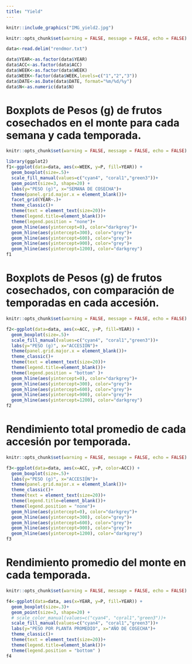 ```yaml
---
title: "Yield"
---
```


```r
knitr::include_graphics("IMG_yield2.jpg")
```

```r
knitr::opts_chunk$set(warning = FALSE, message = FALSE, echo = FALSE)

data<-read.delim("rendmor.txt")

data$YEAR<-as.factor(data$YEAR)
data$ACC<-as.factor(data$ACC)
data$WEEK<-as.factor(data$WEEK)
data$WEEK<-factor(data$WEEK,levels=c("1","2","3"))
data$DATE<-as.Date(data$DATE, format="%m/%d/%y")
data$N<-as.numeric(data$N)

```

# Boxplots de Pesos (g) de frutos cosechados en el monte para cada semana y cada temporada.
```r
knitr::opts_chunk$set(warning = FALSE, message = FALSE, echo = FALSE)

library(ggplot2)
f1<-ggplot(data=data, aes(x=WEEK, y=P, fill=YEAR)) +
  geom_boxplot(size=.5)+
  scale_fill_manual(values=c("cyan4", "coral1","green3"))+
  geom_point(size=3, shape=20) +
  labs(y="PESO (g)", x="SEMANA DE COSECHA")+
  theme(panel.grid.major.x = element_blank())+
  facet_grid(YEAR~.)+
  theme_classic()+
  theme(text = element_text(size=20))+
  theme(legend.title=element_blank())+
  theme(legend.position = "none")+
  geom_hline(aes(yintercept=0), color="darkgrey")+
  geom_hline(aes(yintercept=300), color="grey")+
  geom_hline(aes(yintercept=600), color="grey")+
  geom_hline(aes(yintercept=900), color="grey")+
  geom_hline(aes(yintercept=1200), color="darkgrey")
f1

```

# Boxplots de Pesos (g) de frutos cosechados, con comparación de temporadas en cada accesión.
```r
knitr::opts_chunk$set(warning = FALSE, message = FALSE, echo = FALSE)

f2<-ggplot(data=data, aes(x=ACC, y=P, fill=YEAR)) +
  geom_boxplot(size=.5)+
  scale_fill_manual(values=c("cyan4", "coral1","green3"))+
  labs(y="PESO (g)", x="ACCESIÓN")+
  theme(panel.grid.major.x = element_blank())+
  theme_classic()+
  theme(text = element_text(size=20))+
  theme(legend.title=element_blank())+
  theme(legend.position = "bottom" )+
  geom_hline(aes(yintercept=0), color="darkgrey")+
  geom_hline(aes(yintercept=300), color="grey")+
  geom_hline(aes(yintercept=600), color="grey")+
  geom_hline(aes(yintercept=900), color="grey")+
  geom_hline(aes(yintercept=1200), color="darkgrey")
f2

```

# Rendimiento total promedio de cada accesión por temporada.
```r
knitr::opts_chunk$set(warning = FALSE, message = FALSE, echo = FALSE)

f3<-ggplot(data=data, aes(x=ACC, y=P, color=ACC)) +
  geom_boxplot(size=.5)+
  labs(y="PESO (g)", x="ACCESIÓN")+
  theme(panel.grid.major.x = element_blank())+
  theme_classic()+
  theme(text = element_text(size=20))+
  theme(legend.title=element_blank())+
  theme(legend.position = "none")+
  geom_hline(aes(yintercept=0), color="darkgrey")+
  geom_hline(aes(yintercept=300), color="grey")+
  geom_hline(aes(yintercept=600), color="grey")+
  geom_hline(aes(yintercept=900), color="grey")+
  geom_hline(aes(yintercept=1200), color="darkgrey")
f3

```

# Rendimiento promedio del monte en cada temporada.
```r
knitr::opts_chunk$set(warning = FALSE, message = FALSE, echo = FALSE)

f4<-ggplot(data=data, aes(x=YEAR, y=P, fill=YEAR)) +
  geom_boxplot(size=.3)+
  geom_point(size=3, shape=20) +
  # scale_color_manual(values=c("cyan4", "coral1","green3"))+
  scale_fill_manual(values=c("cyan4", "coral1","green3"))+
  labs(y="PESO POR PLANTA PROMEDIO", x="AÑO DE COSECHA")+
  theme_classic()+
  theme(text = element_text(size=20))+
  theme(legend.title=element_blank())+
  theme(legend.position = "bottom" )
f4

```
